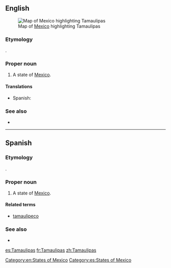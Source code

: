 ==English==
[[File:Mexico map, MX-TAM.svg|thumb|Map of [[Mexico]] highlighting Tamaulipas]]
===Etymology===
{{etyl|hus}}.

===Proper noun===
{{en-proper noun}}

# A state of [[Mexico]].

====Translations====
{{trans-top|state of Mexico}}
*Spanish: {{t+|es|Tamaulipas|m}}
{{trans-mid}}
{{trans-bottom}}

===See also===
*{{pedialite}}

[[Category:en:States of Mexico]]

----

==Spanish==

===Etymology===
{{etyl|hus|es}}.

===Proper noun===
{{es-proper noun|m}}

# A state of [[Mexico]].

====Related terms====
*[[tamaulipeco]]

===See also===
* {{pedialite|lang=es}}

[[Category:es:States of Mexico]]

[[es:Tamaulipas]]
[[fr:Tamaulipas]]
[[zh:Tamaulipas]]